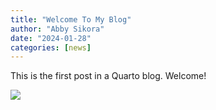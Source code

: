 ```yaml
---
title: "Welcome To My Blog"
author: "Abby Sikora"
date: "2024-01-28"
categories: [news]
---
```


This is the first post in a Quarto blog. Welcome!

![](thumbnail.jpg)

